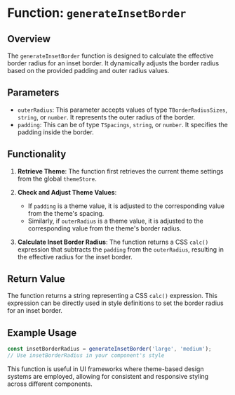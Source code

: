 # Function: `generateInsetBorder`

## Overview

The `generateInsetBorder` function is designed to calculate the effective border radius for an inset border. It dynamically adjusts the border radius based on the provided padding and outer radius values.

## Parameters

- `outerRadius`: This parameter accepts values of type `TBorderRadiusSizes`, `string`, or `number`. It represents the outer radius of the border.
- `padding`: This can be of type `TSpacings`, `string`, or `number`. It specifies the padding inside the border.

## Functionality

1. **Retrieve Theme**: The function first retrieves the current theme settings from the global `themeStore`.

2. **Check and Adjust Theme Values**:

   - If `padding` is a theme value, it is adjusted to the corresponding value from the theme's spacing.
   - Similarly, if `outerRadius` is a theme value, it is adjusted to the corresponding value from the theme's border radius.

3. **Calculate Inset Border Radius**: The function returns a CSS `calc()` expression that subtracts the `padding` from the `outerRadius`, resulting in the effective radius for the inset border.

## Return Value

The function returns a string representing a CSS `calc()` expression. This expression can be directly used in style definitions to set the border radius for an inset border.

## Example Usage

```javascript
const insetBorderRadius = generateInsetBorder('large', 'medium');
// Use insetBorderRadius in your component's style
```

This function is useful in UI frameworks where theme-based design systems are employed, allowing for consistent and responsive styling across different components.

